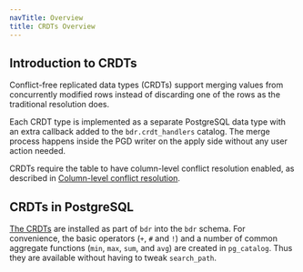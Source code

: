 ```yaml
---
navTitle: Overview
title: CRDTs Overview
---
```


## Introduction to CRDTs

Conflict-free replicated data types (CRDTs) support merging values from concurrently modified rows instead of discarding one of the rows as the traditional resolution does.
 
Each CRDT type is implemented as a separate PostgreSQL data type with an extra callback added to the `bdr.crdt_handlers` catalog. The merge process happens inside the PGD writer on the apply side without any user action needed.

CRDTs require the table to have column-level conflict resolution enabled, as described in [Column-level conflict resolution](../column-level-conflicts/02_enabling_disabling.mdx).

## CRDTs in PostgreSQL

[The CRDTs](06_crdt-implemented) are installed as part of `bdr` into the `bdr` schema. For convenience, the basic operators (`+`, `#` and `!`) and a number of common aggregate functions (`min`, `max`, `sum`, and `avg`) are created in `pg_catalog`. Thus they are available without having to tweak `search_path`.

